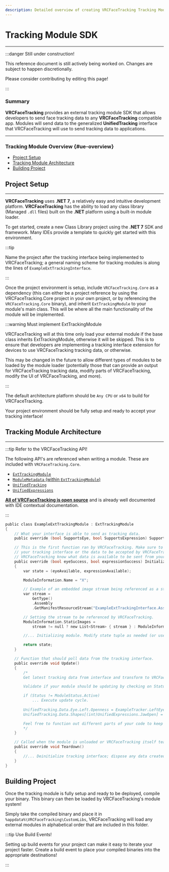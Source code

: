 ```yaml
---
description: Detailed overview of creating VRCFaceTracking Tracking Modules. 
---
```



# Tracking Module SDK

***

:::danger Still under construction!

This reference document is still actively being worked on. 
Changes are subject to happen discretionally.

Please consider contributing by <EditUrl>editing this page!</EditUrl>

:::

### Summary

**VRCFaceTracking** provides an external tracking module 
SDK that allows developers to send face tracking data to 
any **VRCFaceTracking** compatible app. Modules will send 
data to the generalized **UnifiedTracking** interface that 
VRCFaceTracking will use to send tracking data to applications.

***

### Tracking Module Overview {#ue-overview}

* [Project Setup](#project-setup)
* [Tracking Module Architecture](#tracking-module-architecture)
* [Building Project](#building-project)

## Project Setup

***

**VRCFaceTracking** uses **.NET 7**, a relatively 
easy and intuitive development platform. **VRCFaceTracking** has 
the ability to load any class library (Managed `.dll` files) built 
on the **.NET** platform using a built-in module loader.

To get started, create a new Class Library project using the 
**.NET 7** SDK and framework. Many IDEs provide a template to 
quickly get started with this environment.

:::tip

Name the project after the tracking interface being implemented to 
VRCFaceTracking; a general naming scheme for tracking modules is along 
the lines of `ExampleExtTrackingInterface`.

:::

Once the project environment is setup, include `VRCFaceTracking.Core` 
as a dependency (this can either be a project reference by using the 
VRCFaceTracking.Core project in your own project, or by referencing the 
`VRCFaceTracking.Core` binary), and inherit `ExtTrackingModule` to your 
module's main class. This will be where all the main functionality 
of the module will be implemented.

:::warning Must implement ExtTrackingModule

VRCFaceTracking will at this time only load your external module 
if the base class inherits ExtTrackingModule, otherwise it will be
skipped. This is to ensure that developers are implementing a 
tracking interface extension for devices to use VRCFaceTracking tracking 
data, or otherwise.

This may be changed in the future to allow different types of modules 
to be loaded by the module loader (potentially those that can provide 
an output for VRCFaceTracking tracking data, modify parts of VRCFaceTracking, 
modify the UI of VRCFaceTracking, and more).

:::

The default architecture platform should be `Any CPU` or `x64` to build 
for VRCFaceTracking.

Your project environment should be fully setup and ready to accept your 
tracking interface!

## Tracking Module Architecture

***

:::tip Refer to the VRCFaceTracking API!

The following API's are referenced when 
writing a module. These are included with `VRCFaceTracking.Core`. 

* [`ExtTrackingModule`](https://github.com/benaclejames/VRCFaceTracking/blob/feat/ui/VRCFaceTracking.Core/SDK/ExtTrackingModule.cs)
* [`ModuleMetadata` (within `ExtTrackingModule`)](https://github.com/benaclejames/VRCFaceTracking/blob/feat/ui/VRCFaceTracking.Core/SDK/ModuleMetadata.cs)
* [`UnifiedTracking`](https://github.com/benaclejames/VRCFaceTracking/blob/feat/ui/VRCFaceTracking.Core/UnifiedTracking.cs)
* [`UnifiedExpressions`](https://github.com/benaclejames/VRCFaceTracking/blob/feat/ui/VRCFaceTracking.Core/Params/Expressions/UnifiedExpressions.cs)

[**All of VRCFaceTracking is open source**](https://github.com/benaclejames/VRCFaceTracking) and is already well documented 
with IDE contextual documentation.

:::

```c title="ExampleExtTrackingInterface.cs"
public class ExampleExtTrackingModule : ExtTrackingModule
{
    // What your interface is able to send as tracking data.
    public override (bool SupportsEye, bool SupportsExpression) Supported => (true, true);

    // This is the first function ran by VRCFaceTracking. Make sure to completely initialize 
    // your tracking interface or the data to be accepted by VRCFaceTracking here. This will let 
    // VRCFaceTracking know what data is available to be sent from your tracking interface at initialization.
    public override (bool eyeSuccess, bool expressionSuccess) Initialize(bool eyeAvailable, bool expressionAvailable)
    {
        var state = (eyeAvailable, expressionAvailable);

        ModuleInformation.Name = "X";

        // Example of an embedded image stream being referenced as a stream
        var stream = 
            GetType()
            .Assembly
            .GetManifestResourceStream("ExampleExtTrackingInterface.Assets.x-logo.png");

        // Setting the stream to be referenced by VRCFaceTracking.
        ModuleInformation.StaticImages = 
            stream != null ? new List<Stream> { stream } : ModuleInformation.StaticImages;

        //... Initializing module. Modify state tuple as needed (or use bool contexts to determine what should be initialized).

        return state;
    }

    // Function that should poll data from the tracking interface.
    public override void Update()
    {
        /*
        Get latest tracking data from interface and transform to VRCFaceTracking data.

        Validate if your module should be updating by checking on Status:

        if (Status != ModuleStatus.Active)
            ... Execute update cycle.
 
        UnifiedTracking.Data.Eye.Left.Openness = ExampleTracker.LeftEye.Openness;
        UnifiedTracking.Data.Shapes[(int)UnifiedExpressions.JawOpen] = ExampleTracker.Mouth.JawOpen;

        Feel free to function out different parts of your code to keep this readable.
        */
    }

    // Called when the module is unloaded or VRCFaceTracking itself tears down.
    public override void Teardown()
    {
        //... Deinitialize tracking interface; dispose any data created with the module.
    }
}
```

## Building Project

Once the tracking module is fully setup and ready to be deployed, compile your binary. 
This binary can then be loaded by VRCFaceTracking's module system!

Simply take the compiled binary and place it in `%appdata%\VRCFaceTracking\CustomLibs`, 
VRCFaceTracking will load any external modules in alphabetical order that are included in 
this folder.

:::tip Use Build Events!

Setting up build events for your project can make it easy to 
iterate your project faster. Create a build event to place your 
compiled binaries into the appropriate destinations!

:::